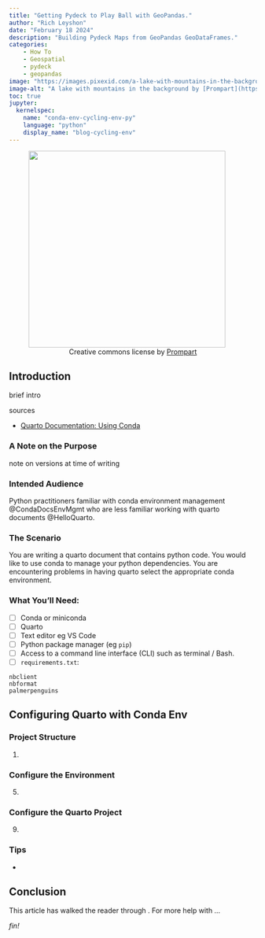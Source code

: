 ```yaml
---
title: "Getting Pydeck to Play Ball with GeoPandas."
author: "Rich Leyshon"
date: "February 18 2024"
description: "Building Pydeck Maps from GeoPandas GeoDataFrames."
categories:
    - How To
    - Geospatial
    - pydeck
    - geopandas
image: "https://images.pixexid.com/a-lake-with-mountains-in-the-background-0szt8nia.jpeg?h=700&amp;q=70"
image-alt: "A lake with mountains in the background by [Prompart](https://pixexid.com/profile/@prompart)"
toc: true
jupyter: 
  kernelspec:
    name: "conda-env-cycling-env-py"
    language: "python"
    display_name: "blog-cycling-env"
---
```


<figure class=center>
  <img class="shaded_box" width=400px src="https://images.pixexid.com/a-lake-with-mountains-in-the-background-0szt8nia.jpeg?h=700&amp;q=70"></img>
  <figcaption style="text-align:center;">Creative commons license by [Prompart](https://pixexid.com/profile/@prompart)</figcaption>
</figure>

## Introduction

brief intro

sources

- <a href="https://quarto.org/docs/projects/virtual-environments.html#using-conda" target="_blank">Quarto Documentation: Using Conda</a>

:::{.callout collapse="true"}

### A Note on the Purpose

note on versions at time of writing
:::

### Intended Audience

Python practitioners familiar with conda environment management
@CondaDocsEnvMgmt who are less familiar working with quarto documents
@HelloQuarto.

### The Scenario

You are writing a quarto document that contains python code. You would like to
use conda to manage your python dependencies. You are encountering problems in 
having quarto select the appropriate conda environment.

### What You'll Need:

- [ ] Conda or miniconda
- [ ] Quarto
- [ ] Text editor eg VS Code
- [ ] Python package manager (eg `pip`)
- [ ] Access to a command line interface (CLI) such as terminal / Bash.
- [ ] `requirements.txt`:

```.python
nbclient
nbformat
palmerpenguins

```

## Configuring Quarto with Conda Env

### Project Structure

1. 

### Configure the Environment

5. 

### Configure the Quarto Project

9. 


### Tips

* 

## Conclusion

This article has walked the reader through . For more help with ...

<p id=fin><i>fin!</i></p>